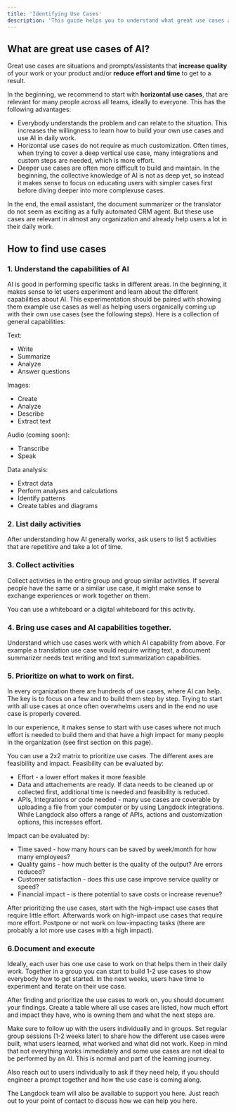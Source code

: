 ```yaml
---
title: 'Identifying Use Cases'
description: 'This guide helps you to understand what great use cases are and how you identify them.'
---
```


## What are great use cases of AI?
Great use cases are situations and prompts/assistants that **increase quality** of your work or your product and/or **reduce effort and time** to get to a result.

In the beginning, we recommend to start with **horizontal use cases**, that are relevant for many people across all teams, ideally to everyone. This has the following advantages:
- Everybody understands the problem and can relate to the situation. This increases the willingness to learn how to build your own use cases and use AI in daily work.
- Horizontal use cases do not require as much customization. Often times, when trying to cover a deep vertical use case, many integrations and custom steps are needed, which is more effort.
- Deeper use cases are often more difficult to build and maintain. In the beginning, the collective knowledge of AI is not as deep yet, so instead it makes sense to focus on educating users with simpler cases first before diving deeper into more complexuse cases.

In the end, the email assistant, the document summarizer or the translator do not seem as exciting as a fully automated CRM agent. But these use cases are relevant in almost any organization and already help users a lot in their daily work.

## How to find use cases

### 1. Understand the capabilities of AI
AI is good in performing specific tasks in different areas. In the beginning, it makes sense to let users experiment and learn about the different capabilities about AI. This experimentation should be paired with showing them example use cases as well as helping users organically coming up with their own use cases (see the following steps). Here is a collection of general capabilities:

Text:
- Write
- Summarize
- Analyze
- Answer questions

Images:
- Create
- Analyze
- Describe
- Extract text

Audio (coming soon):
- Transcribe
- Speak

Data analysis:
- Extract data
- Perform analyses and calculations
- Identify patterns
- Create tables and diagrams

### 2. List daily activities
After understanding how AI generally works, ask users to list 5 activities that are repetitive and take a lot of time.

### 3. Collect activities
Collect activities in the entire group and group similar activities. If several people have the same or a similar use case, it might make sense to exchange experiences or work together on them.

You can use a whiteboard or a digital whiteboard for this activity.

### 4. Bring use cases and AI capabilities together.
Understand which use cases work with which AI capability from above. For example a translation use case would require writing text, a document summarizer needs text writing and text summarization capabilities.

### 5. Prioritize on what to work on first.
In every organization there are hundreds of use cases, where AI can help. The key is to focus on a few and to build them step by step. Trying to start with all use cases at once often overwhelms users and in the end no use case is properly covered.

In our experience, it makes sense to start with use cases where not much effort is needed to build them and that have a high impact for many people in the organization (see first section on this page).

You can use a 2x2 matrix to prioritize use cases. The different axes are feasibility and impact. Feasibility can be evaluated by:
- Effort - a lower effort makes it more feasible
- Data and attachements are ready. If data needs to be cleaned up or collected first, additional time is needed and feasibility is reduced.
- APIs, Integrations or code needed - many use cases are coverable by uploading a file from your computer or by using Langdock integrations. While Langdock also offers a range of APIs, actions and customization options, this increases effort.

Impact can be evaluated by:
- Time saved - how many hours can be saved by week/month for how many employees?
- Quality gains - how much better is the quality of the output? Are errors reduced?
- Customer satisfaction - does this use case improve service quality or speed?
- Financial impact - is there potential to save costs or increase revenue?

After prioritizing the use cases, start with the high-impact use cases that require little effort. Afterwards work on high-impact use cases that require more effort. Postpone or not work on low-impacting tasks (there are probably a lot more use cases with a high impact). 

### 6.Document and execute  
Ideally, each user has one use case to work on that helps them in their daily work. Together in a group you can start to build 1-2 use cases to show everybody how to get started. In the next weeks, users have time to experiment and iterate on their use case.

After finding and prioritize the use cases to work on, you should document your findings. Create a table where all use cases are listed, how much effort and impact they have, who is owning them and what the next steps are.

Make sure to follow up with the users individually and in groups. Set regular group sessions (1-2 weeks later) to share how the different use cases were built, what users learned, what worked and what did not work. Keep in mind that not everything works immediately and some use cases are not ideal to be performed by an AI. This is normal and part of the learning journey.

Also reach out to users individually to ask if they need help, if you should engineer a prompt together and how the use case is coming along.

<Info>The Langdock team will also be available to support you here. Just reach out to your point of contact to discuss how we can help you here.</Info>
